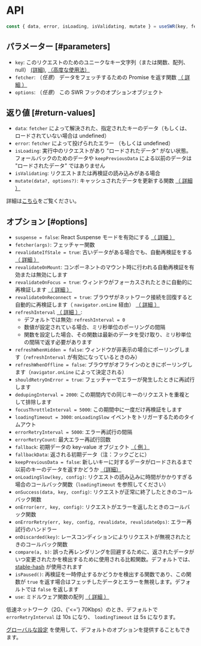 
# API

```js
const { data, error, isLoading, isValidating, mutate } = useSWR(key, fetcher, options)
```

## パラメーター [#parameters]

- `key`: このリクエストのためのユニークなキー文字列（または関数、配列、null） [(詳細)](/docs/arguments), [（高度な使用法）](/docs/conditional-fetching)
- `fetcher`: （_任意_） データをフェッチするための Promise を返す関数 [（ 詳細 ）](/docs/data-fetching)
- `options`: （_任意_） この SWR フックのオプションオブジェクト

## 返り値 [#return-values]

- `data`: `fetcher` によって解決された、指定されたキーのデータ（もしくは、ロードされていない場合は undefined）
- `error`: `fetcher` によって投げられたエラー （もしくは undefined）
- `isLoading`: 実行中のリクエストがあり "ロードされたデータ" がない状態。フォールバックのためのデータや `keepPreviousData` による以前のデータは "ロードされたデータ" ではありません
- `isValidating`: リクエストまたは再検証の読み込みがある場合
- `mutate(data?, options?)`: キャッシュされたデータを更新する関数 [（ 詳細 ）](/docs/mutation)

詳細は[こちら](/docs/advanced/understanding)をご覧ください。

## オプション [#options]

- `suspense = false`: React Suspense モードを有効にする [（ 詳細 ）](/docs/suspense)
- `fetcher(args)`: フェッチャー関数
- `revalidateIfStale = true`: 古いデータがある場合でも、自動再検証をする [（ 詳細 ）](/docs/revalidation#disable-automatic-revalidations)
- `revalidateOnMount`: コンポーネントのマウント時に行われる自動再検証を有効または無効にします
- `revalidateOnFocus = true`: ウィンドウがフォーカスされたときに自動的に再検証します [（ 詳細 ）](/docs/revalidation)
- `revalidateOnReconnect = true`: ブラウザがネットワーク接続を回復すると自動的に再検証します（ `navigator.onLine` 経由） [（ 詳細 ）](/docs/revalidation)
- `refreshInterval` [（ 詳細 ）](/docs/revalidation):
  - デフォルトでは無効: `refreshInterval = 0`
  - 数値が設定されている場合、ミリ秒単位のポーリングの間隔
  - 関数を設定した場合、その関数は最新のデータを受け取り、ミリ秒単位の間隔で返す必要があります
- `refreshWhenHidden = false`: ウィンドウが非表示の場合にポーリングします（`refreshInterval` が有効になっているときのみ）
- `refreshWhenOffline = false`: ブラウザがオフラインのときにポーリングします（`navigator.onLine` によって決定される）
- `shouldRetryOnError = true`: フェッチャーでエラーが発生したときに再試行します
- `dedupingInterval = 2000`: この期間内での同じキーのリクエストを重複として排除します
- `focusThrottleInterval = 5000`: この期間中に一度だけ再検証をします
- `loadingTimeout = 3000`: `onLoadingSlow` イベントをトリガーするためのタイムアウト
- `errorRetryInterval = 5000`: エラー再試行の間隔
- `errorRetryCount`: 最大エラー再試行回数
- `fallback`: 初期データの key-value オブジェクト [（ 例 ）](/docs/with-nextjs)
- `fallbackData`: 返される初期データ（注：フックごとに）
- `keepPreviousData = false`: 新しいキーに対するデータがロードされるまで以前のキーのデータを返すかどうか [（詳細）](/docs/advanced/understanding#return-previous-data-for-better-ux)
- `onLoadingSlow(key, config)`: リクエストの読み込みに時間がかかりすぎる場合のコールバック関数（`loadingTimeout` を参照してください）
- `onSuccess(data, key, config)`: リクエストが正常に終了したときのコールバック関数
- `onError(err, key, config)`: リクエストがエラーを返したときのコールバック関数
- `onErrorRetry(err, key, config, revalidate, revalidateOps)`: エラー再試行のハンドラー
- `onDiscarded(key)`: レースコンディションによりリクエストが無視されたときのコールバック関数
- `compare(a, b)`: 誤った再レンダリングを回避するために、返されたデータがいつ変更されたかを検出するために使用される比較関数。デフォルトでは、[stable-hash](https://github.com/shuding/stable-hash) が使用されます
- `isPaused()`: 再検証を一時停止するかどうかを検出する関数であり、この関数が `true` を返す場合はフェッチしたデータとエラーを無視します。デフォルトでは `false` を返します
- `use`: ミドルウェア関数の配列 [（ 詳細 ）](/docs/middleware)

<Callout emoji="💡">
  低速ネットワーク（2G、{'<='} 70Kbps）のとき、デフォルトで <code>errorRetryInterval</code> は 10s になり、
  <code>loadingTimeout</code> は 5s になります。
</Callout>

[グローバルな設定](/docs/global-configuration) を使用して、デフォルトのオプションを提供することもできます。
